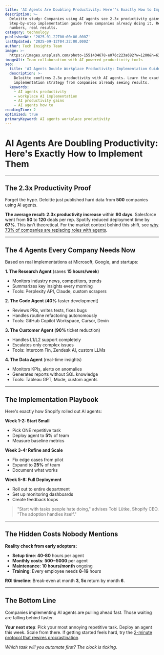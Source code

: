 ```yaml
---
title: 'AI Agents Are Doubling Productivity: Here''s Exactly How to Implement Them'
description: >-
  Deloitte study: Companies using AI agents see 2.3x productivity gains.
  Step-by-step implementation guide from companies already doing it. Real
  numbers, real results.
category: technology
publishedAt: '2025-01-22T00:00:00.000Z'
lastUpdated: '2025-09-12T04:22:00.000Z'
author: Tech Insights Team
image: >-
  https://images.unsplash.com/photo-1551434678-e076c223a692?w=1200&h=630&fit=crop
imageAlt: Team collaboration with AI-powered productivity tools
seo:
  title: 'AI Agents Double Workplace Productivity: Implementation Guide 2025'
  description: >-
    Deloitte confirms 2.3x productivity with AI agents. Learn the exact
    implementation strategy from companies already seeing results.
  keywords:
    - AI agents productivity
    - workplace AI implementation
    - AI productivity gains
    - AI agents how to
readingTime: 2
optimized: true
primaryKeyword: AI agents workplace productivity
---
```


# AI Agents Are Doubling Productivity: Here's Exactly How to Implement Them

---

## The 2.3x Productivity Proof

Forget the hype. Deloitte just published hard data from **500** companies using AI agents.

**The average result: 2.3x productivity increase** within **90 days**. Salesforce went from **50** to **120** deals per rep. Spotify reduced deployment time by **67%**. This isn't theoretical. For the market context behind this shift, see [why 73% of companies are replacing roles with agents](/technology/ai-agents-revolution-13-billion-market-taking-over-2025).

---

## The 4 Agents Every Company Needs Now

Based on real implementations at Microsoft, Google, and startups:

**1. The Research Agent** (saves **15 hours/week**)
- Monitors industry news, competitors, trends
- Summarizes key insights every morning
- Tools: Perplexity API, Claude, custom scrapers

**2. The Code Agent** (**40%** faster development)
- Reviews PRs, writes tests, fixes bugs
- Handles routine refactoring autonomously
- Tools: GitHub Copilot Workspace, Cursor, Devin

**3. The Customer Agent** (**90%** ticket reduction)
- Handles L1/L2 support completely
- Escalates only complex issues
- Tools: Intercom Fin, Zendesk AI, custom LLMs

**4. The Data Agent** (real-time insights)
- Monitors KPIs, alerts on anomalies
- Generates reports without SQL knowledge
- Tools: Tableau GPT, Mode, custom agents

---

## The Implementation Playbook

Here's exactly how Shopify rolled out AI agents:

**Week 1-2: Start Small**
- Pick ONE repetitive task
- Deploy agent to **5%** of team
- Measure baseline metrics

**Week 3-4: Refine and Scale**
- Fix edge cases from pilot
- Expand to **25%** of team
- Document what works

**Week 5-8: Full Deployment**
- Roll out to entire department
- Set up monitoring dashboards
- Create feedback loops

> "Start with tasks people hate doing," advises Tobi Lütke, Shopify CEO. "The adoption handles itself."

---

## The Hidden Costs Nobody Mentions

**Reality check from early adopters:**
- **Setup time**: **40-80** hours per agent
- **Monthly costs**: **$500-$5000** per agent
- **Maintenance**: **10 hours/month** ongoing
- **Training**: Every employee needs **8-16** hours

**ROI timeline**: Break-even at month **3**, **5x** return by month **6**.

---

## The Bottom Line

Companies implementing AI agents are pulling ahead fast. Those waiting are falling behind faster.

**Your next step**: Pick your most annoying repetitive task. Deploy an agent this week. Scale from there. If getting started feels hard, try the [2-minute protocol that rewires procrastination](/psychology/the-psychology-behind-why-we-procrastinate-even-when-we-know).

*Which task will you automate first? The clock is ticking.*
